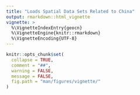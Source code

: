 ```yaml
---
title: "Loads Spatial Data Sets Related to China"
output: rmarkdown::html_vignette
vignette: >
  %\VignetteIndexEntry{geocn}
  %\VignetteEngine{knitr::rmarkdown}
  %\VignetteEncoding{UTF-8}
---
```


```r
knitr::opts_chunk$set(
  collapse = TRUE,
  comment = "##",
  warning = FALSE,
  message = FALSE,
  fig.path = "man/figures/vignette/"
)
```
